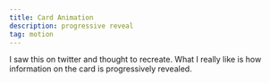 ```yaml
---
title: Card Animation
description: progressive reveal
tag: motion
---
```


I saw this on twitter and thought to recreate. What I really like is how information on the card is progressively revealed.


<br/>

<CraftContainer>
  <CardAnimation/>
</CraftContainer>
